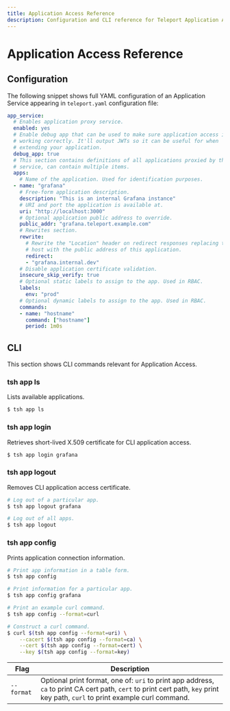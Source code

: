 ```yaml
---
title: Application Access Reference
description: Configuration and CLI reference for Teleport Application Access
---
```


# Application Access Reference

## Configuration

The following snippet shows full YAML configuration of an Application Service
appearing in `teleport.yaml` configuration file:

```yaml
app_service:
  # Enables application proxy service.
  enabled: yes
  # Enable debug app that can be used to make sure application access is
  # working correctly. It'll output JWTs so it can be useful for when
  # extending your application.
  debug_app: true
  # This section contains definitions of all applications proxied by this
  # service, can contain multiple items.
  apps:
    # Name of the application. Used for identification purposes.
  - name: "grafana"
    # Free-form application description.
    description: "This is an internal Grafana instance"
    # URI and port the application is available at.
    uri: "http://localhost:3000"
    # Optional application public address to override.
    public_addr: "grafana.teleport.example.com"
    # Rewrites section.
    rewrite:
      # Rewrite the "Location" header on redirect responses replacing the
      # host with the public address of this application.
      redirect:
      - "grafana.internal.dev"
    # Disable application certificate validation.
    insecure_skip_verify: true
    # Optional static labels to assign to the app. Used in RBAC.
    labels:
      env: "prod"
    # Optional dynamic labels to assign to the app. Used in RBAC.
    commands:
    - name: "hostname"
      command: ["hostname"]
      period: 1m0s
```

## CLI

This section shows CLI commands relevant for Application Access.

### tsh app ls

Lists available applications.

```sh
$ tsh app ls
```

### tsh app login

Retrieves short-lived X.509 certificate for CLI application access.

```sh
$ tsh app login grafana
```

### tsh app logout

Removes CLI application access certificate.

```sh
# Log out of a particular app.
$ tsh app logout grafana

# Log out of all apps.
$ tsh app logout
```

### tsh app config

Prints application connection information.

```sh
# Print app information in a table form.
$ tsh app config

# Print information for a particular app.
$ tsh app config grafana

# Print an example curl command.
$ tsh app config --format=curl

# Construct a curl command.
$ curl $(tsh app config --format=uri) \
    --cacert $(tsh app config --format=ca) \
    --cert $(tsh app config --format=cert) \
    --key $(tsh app config --format=key)
```

| Flag | Description |
| - | - |
| `--format` | Optional print format, one of: `uri` to print app address, `ca` to print CA cert path, `cert` to print cert path, `key` print key path, `curl` to print example curl command.|
